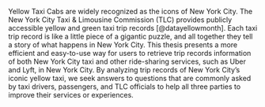 Yellow Taxi Cabs are widely recognized as the icons of New York City. The New York City Taxi & Limousine Commission (TLC) provides publicly accessible yellow and green taxi trip records [@datayellowmonth]. Each taxi trip record is like a little piece of a gigantic puzzle, and all together they tell a story of what happens in New York City. This thesis presents a more efficient and easy-to-use way for users to retrieve trip records information of both New York City taxi and other ride-sharing services, such as Uber and Lyft, in New York City. By analyzing trip records of New York City’s iconic yellow taxi, we seek answers to questions that are commonly asked by taxi drivers, passengers, and TLC officials to help all three parties to improve their services or experiences.
